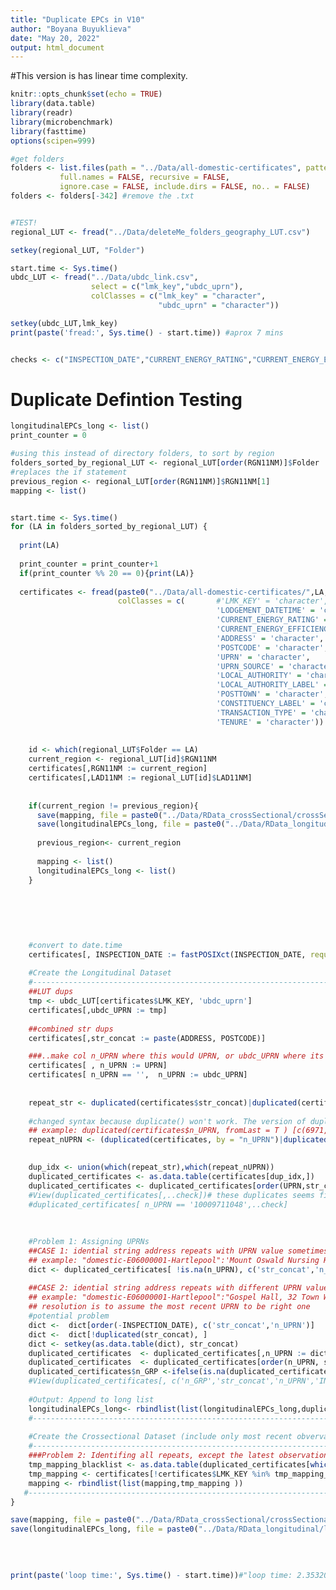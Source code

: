 ```yaml
---
title: "Duplicate EPCs in V10"
author: "Boyana Buyuklieva"
date: "May 20, 2022"
output: html_document
---
```


#This version is has linear time complexity. 

```r
knitr::opts_chunk$set(echo = TRUE)
library(data.table)
library(readr)
library(microbenchmark)
library(fasttime)
options(scipen=999)

#get folders
folders <- list.files(path = "../Data/all-domestic-certificates", pattern = NULL, all.files = FALSE,
           full.names = FALSE, recursive = FALSE,
           ignore.case = FALSE, include.dirs = FALSE, no.. = FALSE)
folders <- folders[-342] #remove the .txt


#TEST!
regional_LUT <- fread("../Data/deleteMe_folders_geography_LUT.csv")

setkey(regional_LUT, "Folder")

start.time <- Sys.time()
ubdc_LUT <- fread("../Data/ubdc_link.csv",  
                  select = c("lmk_key","ubdc_uprn"),
                  colClasses = c("lmk_key" = "character",
                                 "ubdc_uprn" = "character"))

setkey(ubdc_LUT,lmk_key)
print(paste('fread:', Sys.time() - start.time)) #aprox 7 mins


checks <- c("INSPECTION_DATE","CURRENT_ENERGY_RATING","CURRENT_ENERGY_EFFICIENCY","LMK_KEY","ubdc_UPRN")

```




# Duplicate Defintion Testing
```r
longitudinalEPCs_long <- list()
print_counter = 0

#using this instead of directory folders, to sort by region
folders_sorted_by_regional_LUT <- regional_LUT[order(RGN11NM)]$Folder
#replaces the if statement
previous_region <- regional_LUT[order(RGN11NM)]$RGN11NM[1]
mapping <- list() 


start.time <- Sys.time()
for (LA in folders_sorted_by_regional_LUT) {
  
  print(LA)
  
  print_counter = print_counter+1
  if(print_counter %% 20 == 0){print(LA)} 
  
  certificates <- fread(paste0("../Data/all-domestic-certificates/",LA,"/certificates.csv"),
                        colClasses = c(       #'LMK_KEY' = 'character', 
                                              'LODGEMENT_DATETIME' = 'character',
                                              'CURRENT_ENERGY_RATING' = 'character',
                                              'CURRENT_ENERGY_EFFICIENCY' = 'character',
                                              'ADDRESS' = 'character',
                                              'POSTCODE' = 'character',
                                              'UPRN' = 'character',
                                              'UPRN_SOURCE' = 'character',
                                              'LOCAL_AUTHORITY' = 'character',
                                              'LOCAL_AUTHORITY_LABEL' = 'character',
                                              'POSTTOWN' = 'character',
                                              'CONSTITUENCY_LABEL' = 'character',
                                              'TRANSACTION_TYPE' = 'character',
                                              'TENURE' = 'character'))
  
    
    id <- which(regional_LUT$Folder == LA)
    current_region <- regional_LUT[id]$RGN11NM
    certificates[,RGN11NM := current_region]
    certificates[,LAD11NM := regional_LUT[id]$LAD11NM]
    
    
    if(current_region != previous_region){
      save(mapping, file = paste0("../Data/RData_crossSectional/crossSectional_",previous_region,".RData") )
      save(longitudinalEPCs_long, file = paste0("../Data/RData_longitudinal/longitudinalEPCs_",previous_region,".RData") )
      
      previous_region<- current_region
      
      mapping <- list()  
      longitudinalEPCs_long <- list()
    }
    
    
    
    
    
    
    #convert to date.time
    certificates[, INSPECTION_DATE := fastPOSIXct(INSPECTION_DATE, required.components = 3L)] #3 means only the date is required to a conversion to be valid
    
    #Create the Longitudinal Dataset
    #-------------------------------------------------------------------------------------------------------------------------------
    ##LUT dups
    tmp <- ubdc_LUT[certificates$LMK_KEY, 'ubdc_uprn']
    certificates[,ubdc_UPRN := tmp]
    
    ##combined str dups
    certificates[,str_concat := paste(ADDRESS, POSTCODE)]

    ###..make col n_UPRN where this would UPRN, or ubdc_UPRN where its missing
    certificates[ , n_UPRN := UPRN] 
    certificates[ n_UPRN == '',  n_UPRN := ubdc_UPRN]
    
    
    repeat_str <- duplicated(certificates$str_concat)|duplicated(certificates$str_concat, fromLast = T)
    
    #changed syntax because duplicate() won't work. The version of duplicated (duplicated.integer64() does not implement fromLast AND ignores the args! LOL 🥲)
    ## example: duplicated(certificates$n_UPRN, fromLast = T ) [c(6971,14575)] = F, T
    repeat_nUPRN <- (duplicated(certificates, by = "n_UPRN")|duplicated(certificates, by = "n_UPRN", fromLast = T)) & !(certificates$n_UPRN == '')
 

    dup_idx <- union(which(repeat_str),which(repeat_nUPRN))
    duplicated_certificates <- as.data.table(certificates[dup_idx,])
    duplicated_certificates <- duplicated_certificates[order(UPRN,str_concat,ubdc_UPRN, INSPECTION_DATE),]
    #View(duplicated_certificates[,..check])# these duplicates seems fine
    #duplicated_certificates[ n_UPRN == '10009711048',..check]
    
    
    
    #Problem 1: Assigning UPRNs
    ##CASE 1: idential string address repeats with UPRN value sometimes missing
    ## example: "domestic-E06000001-Hartlepool":'Mount Oswald Nursing Home, 16 Hutton Avenue TS26 9PN'
    dict <- duplicated_certificates[ !is.na(n_UPRN), c('str_concat','n_UPRN','INSPECTION_DATE')]
    
    ##CASE 2: idential string address repeats with different UPRN values
    ## example: "domestic-E06000001-Hartlepool":"Gospel Hall, 32 Town Wall TS24 0JQ"
    ## resolution is to assume the most recent UPRN to be right one
    #potential problem
    dict <-  dict[order(-INSPECTION_DATE), c('str_concat','n_UPRN')]
    dict <-  dict[!duplicated(str_concat), ]
    dict <- setkey(as.data.table(dict), str_concat)
    duplicated_certificates  <- duplicated_certificates[,n_UPRN := dict[duplicated_certificates$str_concat, 'n_UPRN']] 
    duplicated_certificates  <- duplicated_certificates[order(n_UPRN, str_concat, -INSPECTION_DATE),]
    duplicated_certificates$n_GRP <-ifelse(is.na(duplicated_certificates$n_UPRN), duplicated_certificates$str_concat, duplicated_certificates$n_UPRN )
    #View(duplicated_certificates[, c('n_GRP','str_concat','n_UPRN','INSPECTION_DATE')])
    
    #Output: Append to long list
    longitudinalEPCs_long<- rbindlist(list(longitudinalEPCs_long,duplicated_certificates ))
    #-------------------------------------------------------------------------------------------------------------------------------
    
    #Create the Crossectional Dataset (include only most recent obvervations of repeat entries)
    #------------------------------------------------------------------------------------------------------------------------------
    ###Problem 2: Identifing all repeats, except the latest observations to create blacklist
    tmp_mapping_blacklist <- as.data.table(duplicated_certificates[which( !duplicated(duplicated_certificates$n_GRP) ),]$LMK_KEY )
    tmp_mapping <- certificates[!certificates$LMK_KEY %in% tmp_mapping_blacklist$V1,] #keep those outside the blacklist
    mapping <- rbindlist(list(mapping,tmp_mapping ))
   #------------------------------------------------------------------------------------------------------------------------------
}

save(mapping, file = paste0("../Data/RData_crossSectional/crossSectional_",current_region,".RData") )
save(longitudinalEPCs_long, file = paste0("../Data/RData_longitudinal/longitudinalEPCs_",current_region,".RData") )
      

      
      
print(paste('loop time:', Sys.time() - start.time))#"loop time: 2.35320606278049"
```


